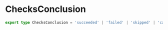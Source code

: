 # ChecksConclusion

```typescript
export type ChecksConclusion = 'succeeded' | 'failed' | 'skipped' | 'canceled';
```
